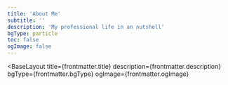 ```yaml
---
title: 'About Me'
subtitle: ''
description: 'My professional life in an nutshell'
bgType: particle
toc: false
ogImage: false
---
```



<BaseLayout
  title={frontmatter.title}
  description={frontmatter.description}
  bgType={frontmatter.bgType}
  ogImage={frontmatter.ogImage}
>
  <StandardLayout title={frontmatter.title} subtitle={frontmatter.subtitle} isSearchable={true}>
    <RenderPost pageToc={frontmatter.toc} collectionType="about" slug="about" />

  </StandardLayout>
</BaseLayout>
